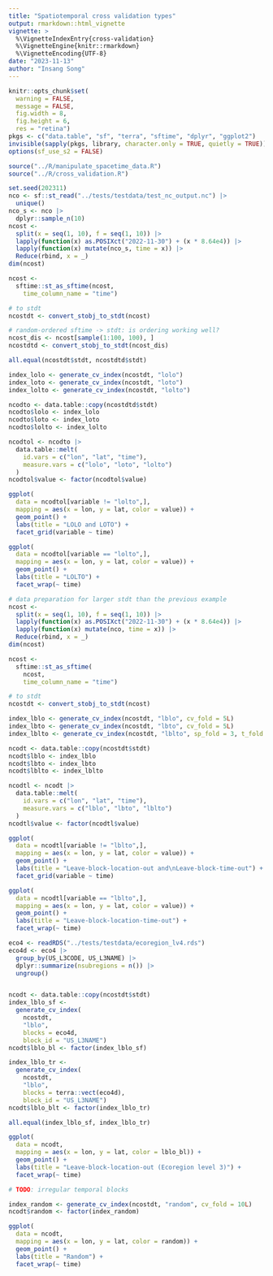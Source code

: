 ```yaml
---
title: "Spatiotemporal cross validation types"
output: rmarkdown::html_vignette
vignette: >
  %\VignetteIndexEntry{cross-validation}
  %\VignetteEngine{knitr::rmarkdown}
  %\VignetteEncoding{UTF-8}
date: "2023-11-13"
author: "Insang Song"
---
```


```r
knitr::opts_chunk$set(
  warning = FALSE,
  message = FALSE,
  fig.width = 8,
  fig.height = 6,
  res = "retina")
pkgs <- c("data.table", "sf", "terra", "sftime", "dplyr", "ggplot2")
invisible(sapply(pkgs, library, character.only = TRUE, quietly = TRUE))
options(sf_use_s2 = FALSE)

source("../R/manipulate_spacetime_data.R")
source("../R/cross_validation.R")
```

```r
set.seed(202311)
nco <- sf::st_read("../tests/testdata/test_nc_output.nc") |>
  unique()
nco_s <- nco |>
  dplyr::sample_n(10)
ncost <-
  split(x = seq(1, 10), f = seq(1, 10)) |>
  lapply(function(x) as.POSIXct("2022-11-30") + (x * 8.64e4)) |>
  lapply(function(x) mutate(nco_s, time = x)) |>
  Reduce(rbind, x = _)
dim(ncost)

ncost <-
  sftime::st_as_sftime(ncost,
    time_column_name = "time")

# to stdt
ncostdt <- convert_stobj_to_stdt(ncost)

# random-ordered sftime -> stdt: is ordering working well?
ncost_dis <- ncost[sample(1:100, 100), ]
ncostdtd <- convert_stobj_to_stdt(ncost_dis)

all.equal(ncostdt$stdt, ncostdtd$stdt)
```


```r
index_lolo <- generate_cv_index(ncostdt, "lolo")
index_loto <- generate_cv_index(ncostdt, "loto")
index_lolto <- generate_cv_index(ncostdt, "lolto")

ncodto <- data.table::copy(ncostdtd$stdt)
ncodto$lolo <- index_lolo
ncodto$loto <- index_loto
ncodto$lolto <- index_lolto

ncodtol <- ncodto |>
  data.table::melt(
    id.vars = c("lon", "lat", "time"),
    measure.vars = c("lolo", "loto", "lolto")
  )
ncodtol$value <- factor(ncodtol$value)

ggplot(
  data = ncodtol[variable != "lolto",],
  mapping = aes(x = lon, y = lat, color = value)) +
  geom_point() +
  labs(title = "LOLO and LOTO") +
  facet_grid(variable ~ time)

ggplot(
  data = ncodtol[variable == "lolto",],
  mapping = aes(x = lon, y = lat, color = value)) +
  geom_point() +
  labs(title = "LOLTO") +
  facet_wrap(~ time)
```


```r
# data preparation for larger stdt than the previous example
ncost <-
  split(x = seq(1, 10), f = seq(1, 10)) |>
  lapply(function(x) as.POSIXct("2022-11-30") + (x * 8.64e4)) |>
  lapply(function(x) mutate(nco, time = x)) |>
  Reduce(rbind, x = _)
dim(ncost)

ncost <-
  sftime::st_as_sftime(
    ncost,
    time_column_name = "time")

# to stdt
ncostdt <- convert_stobj_to_stdt(ncost)

index_lblo <- generate_cv_index(ncostdt, "lblo", cv_fold = 5L)
index_lbto <- generate_cv_index(ncostdt, "lbto", cv_fold = 5L)
index_lblto <- generate_cv_index(ncostdt, "lblto", sp_fold = 3, t_fold = 5)

```

```r

ncodt <- data.table::copy(ncostdt$stdt)
ncodt$lblo <- index_lblo
ncodt$lbto <- index_lbto
ncodt$lblto <- index_lblto

ncodtl <- ncodt |>
  data.table::melt(
    id.vars = c("lon", "lat", "time"),
    measure.vars = c("lblo", "lbto", "lblto")
  )
ncodtl$value <- factor(ncodtl$value)

ggplot(
  data = ncodtl[variable != "lblto",],
  mapping = aes(x = lon, y = lat, color = value)) +
  geom_point() +
  labs(title = "Leave-block-location-out and\nLeave-block-time-out") +
  facet_grid(variable ~ time)

ggplot(
  data = ncodtl[variable == "lblto",],
  mapping = aes(x = lon, y = lat, color = value)) +
  geom_point() +
  labs(title = "Leave-block-location-time-out") +
  facet_wrap(~ time)


```

```r

eco4 <- readRDS("../tests/testdata/ecoregion_lv4.rds")
eco4d <- eco4 |>
  group_by(US_L3CODE, US_L3NAME) |>
  dplyr::summarize(nsubregions = n()) |>
  ungroup()


ncodt <- data.table::copy(ncostdt$stdt)
index_lblo_sf <-
  generate_cv_index(
    ncostdt,
    "lblo",
    blocks = eco4d,
    block_id = "US_L3NAME")
ncodt$lblo_bl <- factor(index_lblo_sf)

index_lblo_tr <-
  generate_cv_index(
    ncostdt,
    "lblo",
    blocks = terra::vect(eco4d),
    block_id = "US_L3NAME")
ncodt$lblo_blt <- factor(index_lblo_tr)

all.equal(index_lblo_sf, index_lblo_tr)

ggplot(
  data = ncodt,
  mapping = aes(x = lon, y = lat, color = lblo_bl)) +
  geom_point() +
  labs(title = "Leave-block-location-out (Ecoregion level 3)") +
  facet_wrap(~ time)

# TODO: irregular temporal blocks


```



```r
index_random <- generate_cv_index(ncostdt, "random", cv_fold = 10L)
ncodt$random <- factor(index_random)

ggplot(
  data = ncodt,
  mapping = aes(x = lon, y = lat, color = random)) +
  geom_point() +
  labs(title = "Random") +
  facet_wrap(~ time)
```